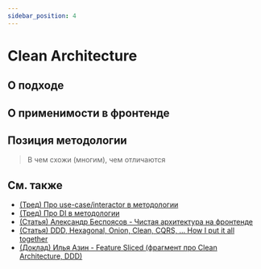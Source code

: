 ```yaml
---
sidebar_position: 4
---
```



# Clean Architecture

<WIP ticket="165" />

## О подходе

## О применимости в фронтенде

## Позиция методологии

> В чем схожи (многим), чем отличаются

## См. также

- [(Тред) Про use-case/interactor в методологии](https://t.me/feature_sliced/3897)
- [(Тред) Про DI в методологии](https://t.me/feature_sliced/4592)
- [(Статья) Александр Беспоясов - Чистая архитектура на фронтенде](https://bespoyasov.ru/blog/clean-architecture-on-frontend/)
- [(Статья) DDD, Hexagonal, Onion, Clean, CQRS, … How I put it all together](https://herbertograca.com/2017/11/16/explicit-architecture-01-ddd-hexagonal-onion-clean-cqrs-how-i-put-it-all-together/)
- [(Доклад) Илья Азин - Feature Sliced (фрагмент про Clean Architecture, DDD)](https://youtu.be/SnzPAr_FJ7w?t=528)
